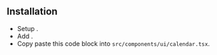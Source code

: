 

## Installation
* Setup <ExternalLink text="shadcn/ui" href="https://ui.shadcn.com/docs/installation" />.
* Add <ExternalLink text="Button" href="https://ui.shadcn.com/docs/components/button" />.
* Copy paste this code block into `src/components/ui/calendar.tsx`.

<CodeBlock client:load code={multipleViews} />
